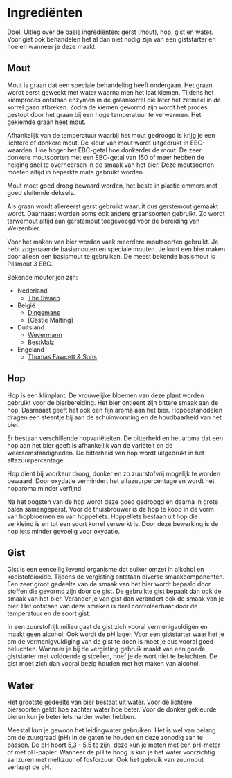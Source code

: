 # Ingrediënten

Doel: Uitleg over de basis ingrediënten: gerst (mout), hop, gist en water. Voor gist ook behandelen het al dan niet nodig zijn van een giststarter en hoe en wanneer je deze maakt.

## Mout

Mout is graan dat een speciale behandeling heeft ondergaan. Het graan wordt eerst geweekt met water waarna men het laat kiemen. Tijdens het kiemproces ontstaan enzymen in de graankorrel die later het zetmeel in de korrel gaan afbreken. Zodra de kiemen gevormd zijn wordt het proces gestopt door het graan bij een hoge temperatuur te verwarmen. Het gekiemde graan heet mout.

Afhankelijk van de temperatuur waarbij het mout gedroogd is krijg je een lichtere of donkere mout. De kleur van mout wordt uitgedrukt in EBC-waarden. Hoe hoger het EBC-getal hoe donkerder de mout. De zeer donkere moutsoorten met een EBC-getal van 150 of meer hebben de neiging snel te overheersen in de smaak van het bier. Deze moutsoorten moeten altijd in beperkte mate gebruikt worden.

Mout moet goed droog bewaard worden, het beste in plastic emmers met goed sluitende deksels.

Als graan wordt allereerst gerst gebruikt waaruit dus gerstemout gemaakt wordt. Daarnaast worden soms ook andere graansoorten gebruikt. Zo wordt tarwemout altijd aan gerstemout toegevoegd voor de bereiding van Weizenbier.

Voor het maken van bier worden vaak meerdere moutsoorten gebruikt. Je hebt zogenaamde basismouten en speciale mouten. Je kunt een bier maken door alleen een basismout te gebruiken. De meest bekende basismout is Pilsmout 3 EBC.

Bekende mouterijen zijn:

-  Nederland
   +  [The Swaen](http://theswaen.com/)
-  België
   +  [Dingemans](http://www.dingemansmout.be/)
   +  [Castle Malting]
-  Duitsland
   +  [Weyermann](https://www.weyermann.de/)
   +  [BestMalz](https://bestmalz.de)
-  Engeland
   +  [Thomas Fawcett & Sons](http://www.fawcett-maltsters.co.uk/)

## Hop

Hop is een klimplant. De vrouwelijke bloemen van deze plant worden gebruikt voor de bierbereiding. Het bier ontleent zijn bittere smaak aan de hop. Daarnaast geeft het ook een fijn aroma aan het bier. Hopbestanddelen dragen een steentje bij aan de schuimvorming en de houdbaarheid van het bier.

Er bestaan verschillende hopvariëteiten. De bitterheid en het aroma dat een hop aan het bier geeft is afhankelijk van de variëteit en de weersomstandigheden. De bitterheid van hop wordt uitgedrukt in het alfazuurpercentage.

Hop dient bij voorkeur droog, donker en zo zuurstofvrij mogelijk te worden bewaard. Door oxydatie vermindert het alfazuurpercentage en wordt het hoparoma minder verfijnd.

Na het oogsten van de hop wordt deze goed gedroogd en daarna in grote balen samengeperst. Voor de thuisbrouwer is de hop te koop in de vorm van hopbloemen en van hoppellets. Hoppellets bestaan uit hop die verkleind is en tot een soort korrel verwerkt is. Door deze bewerking is de hop iets minder gevoelig voor oxydatie.

## Gist

Gist is een eencellig levend organisme dat suiker omzet in alkohol en koolstofdioxide. Tijdens de vergisting ontstaan diverse smaakcomponenten. Een zeer groot gedeelte van de smaak van het bier wordt bepaald door stoffen die gevormd zijn door de gist. De gebruikte gist bepaalt dan ook de smaak van het bier. Verander je van gist dan verandert ook de smaak van je bier. Het ontstaan van deze smaken is deel controleerbaar door de temperatuur en de soort gist.

In een zuurstofrijk milieu gaat de gist zich vooral vermenigvuldigen en maakt geen alcohol. Ook wordt de pH lager. Voor een giststarter waar het je om de vermenigvuldiging van de gist te doen is moet je dus vooral goed beluchten. Wanneer je bij de vergisting gebruik maakt van een goede giststarter met voldoende gistcellen, hoef je de wort niet te beluchten. De gist moet zich dan vooral bezig houden met het maken van alcohol.

## Water

Het grootste gedeelte van bier bestaat uit water. Voor de lichtere biersoorten geldt hoe zachter water hoe beter. Voor de donker gekleurde bieren kun je beter iets harder water hebben.

Meestal kun je gewoon het leidingwater gebruiken. Het is wel van belang om de zuurgraad (pH) in de gaten te houden en deze zonodig aan te passen. De pH hoort 5,3 - 5,5 te zijn, deze kun je meten met een pH-meter of met pH-papier. Wanneer de pH te hoog is kun je het water voorzichtig aanzuren met melkzuur of fosforzuur. Ook het gebruik van zuurmout verlaagt de pH.
